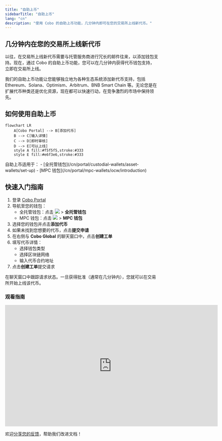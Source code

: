 ```yaml
---
title: "自助上币"
sidebarTitle: "自助上币"
lang: "cn"
description: "使用 Cobo 的自助上币功能，几分钟内即可在您的交易所上线新代币。"
---
```


## 几分钟内在您的交易所上线新代币

以往，在交易所上线新代币需要与托管服务商进行冗长的邮件往来，以添加钱包支持。现在，通过 Cobo 的自助上币功能，您可以在几分钟内获得代币钱包支持，立即在交易所上线。

我们的自助上币功能让您能够独立地为各种生态系统添加新代币支持，包括 Ethereum、Solana、Optimism、Arbitrum、BNB Smart Chain 等。无论您是在扩展代币种类还是优化资源，现在都可以快速行动，在竞争激烈的市场中保持领先。

## 如何使用自助上币

```mermaid
flowchart LR
    A[Cobo Portal] --> B[添加代币]
    B --> C[输入详情]
    C --> D[即时审核]
    D --> E[可以上线]
    style A fill:#f5f5f5,stroke:#333
    style E fill:#e6f3e6,stroke:#333
```

<Info>
自助上币适用于：
- [全托管钱包](/cn/portal/custodial-wallets/asset-wallets/set-up)
- [MPC 钱包](/cn/portal/mpc-wallets/ocw/introduction)
</Info>

## 快速入门指南

1. 登录 [Cobo Portal](https://portal.cobo.com/login)
2. 导航至您的钱包：
   - 全托管钱包：点击 <img src="/cn/images/common/wallets_icon_cn.svg" className="icon"/> > **全托管钱包**
   - MPC 钱包：点击 <img src="/cn/images/common/wallets_icon_cn.svg" className="icon"/> > **MPC 钱包**
3. 选择您的钱包并点击**添加代币**
4. 如果未找到您想要的代币，点击**提交申请**
5. 在右侧与 **Cobo Global** 的聊天窗口中，点击**创建工单**
6. 填写代币详情：
   - 选择钱包类型
   - 选择区块链网络
   - 输入代币合约地址
7. 点击**创建工单**提交请求

在聊天窗口中跟踪请求状态。一旦获得批准（通常在几分钟内），您就可以在交易所开始上线该代币。

### 观看指南

<iframe
  width="700"
  height="400"
  src="https://embed.app.guidde.com/playbooks/xvvaKi45LZMjptbbkEXvpm"
  title="YouTube video player"
  frameborder="0"
  allow="accelerometer; autoplay; clipboard-write; encrypted-media; gyroscope; picture-in-picture"
  allowfullscreen
></iframe>

<Tip>欢迎[分享您的反馈](https://forms.zohopublic.com/cobo/form/DocumentFeedbackForm/formperma/QvLOhxJv1_JMsJ-1dleZ8Itb_7rzN-LtgvsDdxosoVI?referrername=manuals)，帮助我们改进文档！</Tip>
